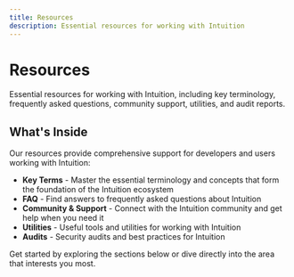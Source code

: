 ```yaml
---
title: Resources
description: Essential resources for working with Intuition
---
```


# Resources

Essential resources for working with Intuition, including key terminology, frequently asked questions, community support, utilities, and audit reports.

## What's Inside

Our resources provide comprehensive support for developers and users working with Intuition:

- **Key Terms** - Master the essential terminology and concepts that form the foundation of the Intuition ecosystem
- **FAQ** - Find answers to frequently asked questions about Intuition
- **Community & Support** - Connect with the Intuition community and get help when you need it
- **Utilities** - Useful tools and utilities for working with Intuition
- **Audits** - Security audits and best practices for Intuition

Get started by exploring the sections below or dive directly into the area that interests you most.
